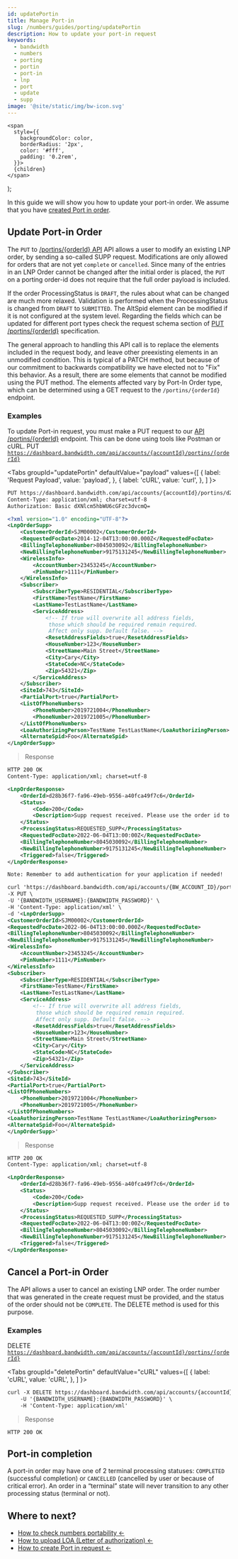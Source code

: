 ```yaml
---
id: updatePortin
title: Manage Port-in
slug: /numbers/guides/porting/updatePortin
description: How to update your port-in request
keywords:
  - bandwidth
  - numbers
  - porting
  - portin
  - port-in
  - lnp
  - port
  - update
  - supp
image: '@site/static/img/bw-icon.svg'
---
```




    <span
      style={{
        backgroundColor: color,
        borderRadius: '2px',
        color: '#fff',
        padding: '0.2rem',
      }}>
      {children}
    </span>
  );

In this guide we will show you how to update your port-in order. We assume that you have [created Port in order](/docs/numbers/guides/porting/updatePortin).

## Update Port-in Order

The <code class="put">PUT</code> to [/portins/{orderId} API](/apis/numbers/#operation/UpdatePortin) API allows a user to modify an existing LNP order, by sending a so-called SUPP request. Modifications are only allowed for orders that are not yet `complete` or `cancelled`. Since many of the entries in an LNP Order cannot be changed after the initial order is placed, the ```PUT``` on a porting order-id does not require that the full order payload is included.

If the order ProcessingStatus is `DRAFT`, the rules about what can be changed are much more relaxed. Validation is performed when the ProcessingStatus is changed from `DRAFT` to `SUBMITTED`. The AltSpid element can be modified if it is not configured at the system level.
Regarding the fields which can be updated for different port types check the request schema section of [PUT /portins/{orderId}](/apis/numbers/#operation/UpdatePortin) specification.

The general approach to handling this API call is to replace the elements included in the request body, and leave other preexisting elements in an unmodified condition. This is typical of a PATCH method, but because of our commitment to backwards compatibility we have elected not to "Fix" this behavior. As a result, there are some elements that cannot be modified using the <Highlight color="#9a59c5">PUT</Highlight> method. The elements affected vary by Port-In Order type, which can be determined using a <Highlight color="#00bf8c">GET</Highlight> request to the `/portins/{orderId}` endpoint.

### Examples
To update Port-in request, you must make a <Highlight color="#9a59c5">PUT</Highlight> request to our [API /portins/{orderId}](/apis/numbers/#operation/UpdatePortin) endpoint. This can be done using tools like Postman or cURL.
<Highlight color="#9a59c5">PUT</Highlight> <code>https://dashboard.bandwidth.com/api/accounts/{accountId}/portins/{orderId}</code>

<Tabs
    groupId="updatePortin"
    defaultValue="payload"
    values={[
        { label: 'Request Payload', value: 'payload', },
        { label: 'cURL', value: 'curl', },
    ]
    }>
<TabItem value="payload">

```xml
PUT https://dashboard.bandwidth.com/api/accounts/{accountId}/portins/d28b36f7-fa96-49eb-9556-a40fca49f7c6 HTTP/1.1
Content-Type: application/xml; charset=utf-8
Authorization: Basic dXNlcm5hbWU6cGFzc3dvcmQ=

<?xml version="1.0" encoding="UTF-8"?>
<LnpOrderSupp>
    <CustomerOrderId>SJM00002</CustomerOrderId>
    <RequestedFocDate>2014-12-04T13:00:00.000Z</RequestedFocDate>
    <BillingTelephoneNumber>8045030092</BillingTelephoneNumber>
    <NewBillingTelephoneNumber>9175131245</NewBillingTelephoneNumber>
    <WirelessInfo>
        <AccountNumber>23453245</AccountNumber>
        <PinNumber>1111</PinNumber>
    </WirelessInfo>
    <Subscriber>
        <SubscriberType>RESIDENTIAL</SubscriberType>
        <FirstName>TestName</FirstName>
        <LastName>TestLastName</LastName>
        <ServiceAddress>
            <!-- If true will overwrite all address fields,
             those which should be required remain required.
             Affect only supp. Default false. -->
            <ResetAddressFields>true</ResetAddressFields>
            <HouseNumber>123</HouseNumber>
            <StreetName>Main Street</StreetName>
            <City>Cary</City>
            <StateCode>NC</StateCode>
            <Zip>54321</Zip>
        </ServiceAddress>
    </Subscriber>
    <SiteId>743</SiteId>
    <PartialPort>true</PartialPort>
    <ListOfPhoneNumbers>
        <PhoneNumber>2019721004</PhoneNumber>
        <PhoneNumber>2019721005</PhoneNumber>
    </ListOfPhoneNumbers>
    <LoaAuthorizingPerson>TestName TestLastName</LoaAuthorizingPerson>
    <AlternateSpid>Foo</AlternateSpid>
</LnpOrderSupp>
```

> Response

```xml
HTTP 200 OK
Content-Type: application/xml; charset=utf-8

<LnpOrderResponse>
    <OrderId>d28b36f7-fa96-49eb-9556-a40fca49f7c6</OrderId>
    <Status>
        <Code>200</Code>
        <Description>Supp request received. Please use the order id to check the status of your order later.</Description>
    </Status>
    <ProcessingStatus>REQUESTED_SUPP</ProcessingStatus>
    <RequestedFocDate>2022-06-04T13:00:00Z</RequestedFocDate>
    <BillingTelephoneNumber>8045030092</BillingTelephoneNumber>
    <NewBillingTelephoneNumber>9175131245</NewBillingTelephoneNumber>
    <Triggered>false</Triggered>
</LnpOrderResponse>
```

</TabItem>
<TabItem value="curl">

```xml
Note: Remember to add authentication for your application if needed!

curl 'https://dashboard.bandwidth.com/api/accounts/{BW_ACCOUNT_ID}/portins/d28b36f7-fa96-49eb-9556-a40fca49f7c6' \
-X PUT \
-U '{BANDWIDTH_USERNAME}:{BANDWIDTH_PASSWORD}' \
-H 'Content-Type: application/xml' \
-d '<LnpOrderSupp>
<CustomerOrderId>SJM00002</CustomerOrderId>
<RequestedFocDate>2022-06-04T13:00:00.000Z</RequestedFocDate>
<BillingTelephoneNumber>8045030092</BillingTelephoneNumber>
<NewBillingTelephoneNumber>9175131245</NewBillingTelephoneNumber>
<WirelessInfo>
    <AccountNumber>23453245</AccountNumber>
    <PinNumber>1111</PinNumber>
</WirelessInfo>
<Subscriber>
    <SubscriberType>RESIDENTIAL</SubscriberType>
    <FirstName>TestName</FirstName>
    <LastName>TestLastName</LastName>
    <ServiceAddress>
        <!-- If true will overwrite all address fields,
         those which should be required remain required.
         Affect only supp. Default false. -->
        <ResetAddressFields>true</ResetAddressFields>
        <HouseNumber>123</HouseNumber>
        <StreetName>Main Street</StreetName>
        <City>Cary</City>
        <StateCode>NC</StateCode>
        <Zip>54321</Zip>
    </ServiceAddress>
</Subscriber>
<SiteId>743</SiteId>
<PartialPort>true</PartialPort>
<ListOfPhoneNumbers>
    <PhoneNumber>2019721004</PhoneNumber>
    <PhoneNumber>2019721005</PhoneNumber>
</ListOfPhoneNumbers>
<LoaAuthorizingPerson>TestName TestLastName</LoaAuthorizingPerson>
<AlternateSpid>Foo</AlternateSpid>
</LnpOrderSupp>'
```

> Response

```xml
HTTP 200 OK
Content-Type: application/xml; charset=utf-8

<LnpOrderResponse>
    <OrderId>d28b36f7-fa96-49eb-9556-a40fca49f7c6</OrderId>
    <Status>
        <Code>200</Code>
        <Description>Supp request received. Please use the order id to check the status of your order later.</Description>
    </Status>
    <ProcessingStatus>REQUESTED_SUPP</ProcessingStatus>
    <RequestedFocDate>2022-06-04T13:00:00Z</RequestedFocDate>
    <BillingTelephoneNumber>8045030092</BillingTelephoneNumber>
    <NewBillingTelephoneNumber>9175131245</NewBillingTelephoneNumber>
    <Triggered>false</Triggered>
</LnpOrderResponse>
```

</TabItem>
</Tabs>

## Cancel a Port-in Order

The API allows a user to cancel an existing LNP order. The order number that was generated in the create request must be provided, and the status of the order should not be ```COMPLETE```. The <Highlight color="#ff6f47">DELETE</Highlight> method is used for this purpose.

### Examples
<Highlight color="#ff6f47">DELETE</Highlight> <code>https://dashboard.bandwidth.com/api/accounts/{accountId}/portins/{orderId}</code>

<Tabs
    groupId="deletePortin"
    defaultValue="cURL"
    values={[
        { label: 'cURL', value: 'cURL', },
    ]
    }>
<TabItem value="cURL">

```xml
curl -X DELETE https://dashboard.bandwidth.com/api/accounts/{accountId}/portins/d28b36f7-fa96-49eb-9556-a40fca49f7c6 \
    -U '{BANDWIDTH_USERNAME}:{BANDWIDTH_PASSWORD}' \
    -H 'Content-Type: application/xml'
```

> Response

```http
HTTP 200 OK
```

</TabItem>
</Tabs>

## Port-in completion

A port-in order may have one of 2 terminal processing statuses: ```COMPLETED``` (successful completion) or ```CANCELLED``` (cancelled by user or because of critical error). An order in a “terminal” state will never transition to any other processing status (terminal or not).

## Where to next?

- [How to check numbers portability ←](/docs/numbers/guides/porting/lnpChecker)
- [How to upload LOA (Letter of authorization) ←](/docs/numbers/guides/porting/loaUpload)
- [How to create Port in request ←](/docs/numbers/guides/porting/portingNumbers)

